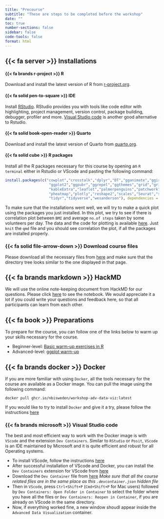 ```yaml
---
title: "Precourse"
subtitle: "These are steps to be completed before the workshop"
date: ""
toc: true
number-sections: false
sidebar: false
code-tools: false
format: html
---
```


## {{< fa server >}} Installations

#### {{< fa brands r-project >}} R

 Download and install the latest version of R from [r-project.org](https://cloud.r-project.org/).

#### {{< fa solid pen-to-square >}} IDE

Install [RStudio](https://posit.co/download/rstudio-desktop/). RStudio provides you with tools like code editor with highlighting, project management, version control, package building, debugger, profiler and more. [Visual Studio code](https://code.visualstudio.com/docs/setup/setup-overview) is another good alternative to Rstudio.

#### {{< fa solid book-open-reader >}} Quarto

 Download and install the latest version of Quarto from [quarto.org](https://quarto.org/docs/get-started/).

#### {{< fa solid cube >}} R packages

Install all the R packages necessary for this course by opening an `R terminal` either in Rstudio or VScode and pasting the following command:

```r

install.packages(c("cowplot","crosstalk","dplyr","DT","gganimate","ggiraph",
                    "ggplot2","ggpubr","ggrepel","ggthemes","grid","gridExtra",
                    "kableExtra","leaflet","palmerpenguins","patchwork",
                    "pheatmap","plotly","reshape2","scales","Seurat","shiny",
                    "tidyr","tidyverse","wesanderson"), dependencies = TRUE)

```

::: {.callout-tip}
To make sure that the installations went well, we will try to make a quick plot using the packages you just installed. In this plot, we try to see if there is correlation plot between `BMI` and average `no.of steps` taken by some volunteers per day. The data and the code for plotting is available [here](https://github.com/NBISweden/workshop-data-visualization-r/raw/main/data/Installation_check/packages_check.zip). Just `knit` the `qmd` file and you should see correlation the plot, if all the packages are installed properly. 
:::

:::{.callout-caution icon="false"}
### {{< fa solid file-arrow-down >}} Download course files

Please download all the necessary files from [here](https://nbisweden.github.io/workshop-data-visualization-r/2505/topics/lab_download.html) and make sure that the directory tree looks similar to the one displayed in that page.

:::

## {{< fa brands markdown >}} HackMD

We will use the online note-keeping document from HackMD for our questions. Please click [here](https://hackmd.io/@g4wu57tQRzSqYwnAPalt0Q/HJbAkaTXq) to see the notebook. We would appreciate it a lot if you could write your questions and feedback here, so that all participants can learn from each other.

## {{< fa book >}} Preparations

To prepare for the course, you can follow one of the links below to warm up your skills necessary for the course.

::: {.callout-tip}
 - Beginner-level: [Basic warm-up exercises in R](https://immuntech.github.io/Bioinformatics_Workshop_ImmTech/Data/2019-10-15/R_exercise_Lokesh.html)
 - Advanced-level: [ggplot warm-up](https://nbisweden.github.io/workshop-data-visualization-r/2210/home_content.html#4_Main_lab)
:::

:::{.callout-tip icon="false" collapse="true"}
## {{< fa brands docker >}} Docker

If you are more familiar with using `Docker`, all the tools necessary for the course are available as a Docker image. You can pull the image using the following command:

```
docker pull ghcr.io/nbisweden/workshop-adv-data-viz:latest
```

If you would like to try to install `Docker` and give it a try, please follow the instructions [here](other/docker.html)

### {{< fa brands microsoft >}} Visual Studio code

The best and most efficient way to work with the Docker image is with `VScode` and the extension `Dev Containers`. Similar to `RStudio` or `Posit`, `VScode` is an IDE maintained by Microsoft and it is quite efficient and robust for all Operating systems. 

 - To install VScode, follow the instructions [here](https://code.visualstudio.com/docs/setup/setup-overview)
 - After successful installation of VScode and Docker, you can install the `Dev Containers` extension for VScode from [here](https://marketplace.visualstudio.com/items?itemName=ms-vscode-remote.remote-containers)
 - Download the `Dev Container` file from [here](https://github.com/NBISweden/workshop-data-visualization-r/raw/main/dev-container-file/.devcontainer.json) *Make sure that all the course related files are in the same place as this `.devcontainer.json` hidden file*
 - Then in `VScode`, press `Ctrl+Shift+P` (`Cmd+Shift+P` for Mac users) followed by  `Dev Containers: Open Folder in Container` to select the folder where you have all the files or `Dev Containers: Reopen in Container`, if you are already on VScode in the same directory.
 - Now, if everything worked fine, a new window shoudl appear inside the `Advanced Data Visualization` container.

:::